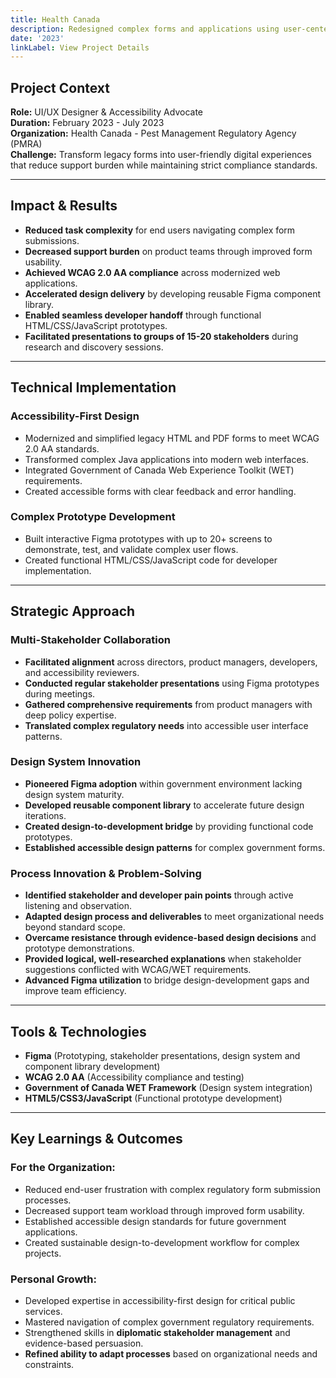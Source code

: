 ```yaml
---
title: Health Canada
description: Redesigned complex forms and applications using user-centered design principles, simplifying user tasks and reducing support burden while meeting WCAG 2.0 AA accessibility standards for critical government services.
date: '2023'
linkLabel: View Project Details
---
```


## Project Context

**Role:** UI/UX Designer & Accessibility Advocate  
**Duration:** February 2023 - July 2023  
**Organization:** Health Canada - Pest Management Regulatory Agency (PMRA)  
**Challenge:** Transform legacy forms into user-friendly digital experiences that reduce support burden while maintaining strict compliance standards.

---

## Impact & Results

- **Reduced task complexity** for end users navigating complex form submissions.
- **Decreased support burden** on product teams through improved form usability.
- **Achieved WCAG 2.0 AA compliance** across modernized web applications.
- **Accelerated design delivery** by developing reusable Figma component library.
- **Enabled seamless developer handoff** through functional HTML/CSS/JavaScript prototypes.
- **Facilitated presentations to groups of 15-20 stakeholders** during research and discovery sessions.

---

## Technical Implementation

### Accessibility-First Design

- Modernized and simplified legacy HTML and PDF forms to meet WCAG 2.0 AA standards.
- Transformed complex Java applications into modern web interfaces.
- Integrated Government of Canada Web Experience Toolkit (WET) requirements.
- Created accessible forms with clear feedback and error handling.

### Complex Prototype Development

- Built interactive Figma prototypes with up to 20+ screens to demonstrate, test, and validate complex user flows.
- Created functional HTML/CSS/JavaScript code for developer implementation.

---

## Strategic Approach

### Multi-Stakeholder Collaboration

- **Facilitated alignment** across directors, product managers, developers, and accessibility reviewers.
- **Conducted regular stakeholder presentations** using Figma prototypes during meetings.
- **Gathered comprehensive requirements** from product managers with deep policy expertise.
- **Translated complex regulatory needs** into accessible user interface patterns.

### Design System Innovation

- **Pioneered Figma adoption** within government environment lacking design system maturity.
- **Developed reusable component library** to accelerate future design iterations.
- **Created design-to-development bridge** by providing functional code prototypes.
- **Established accessible design patterns** for complex government forms.

### Process Innovation & Problem-Solving

- **Identified stakeholder and developer pain points** through active listening and observation.
- **Adapted design process and deliverables** to meet organizational needs beyond standard scope.
- **Overcame resistance through evidence-based design decisions** and prototype demonstrations.
- **Provided logical, well-researched explanations** when stakeholder suggestions conflicted with WCAG/WET requirements.
- **Advanced Figma utilization** to bridge design-development gaps and improve team efficiency.

---

## Tools & Technologies

- **Figma** (Prototyping, stakeholder presentations, design system and component library development)
- **WCAG 2.0 AA** (Accessibility compliance and testing)
- **Government of Canada WET Framework** (Design system integration)
- **HTML5/CSS3/JavaScript** (Functional prototype development)

---

## Key Learnings & Outcomes

### For the Organization:

- Reduced end-user frustration with complex regulatory form submission processes.
- Decreased support team workload through improved form usability.
- Established accessible design standards for future government applications.
- Created sustainable design-to-development workflow for complex projects.

### Personal Growth:

- Developed expertise in accessibility-first design for critical public services.
- Mastered navigation of complex government regulatory requirements.
- Strengthened skills in **diplomatic stakeholder management** and evidence-based persuasion.
- **Refined ability to adapt processes** based on organizational needs and constraints.
